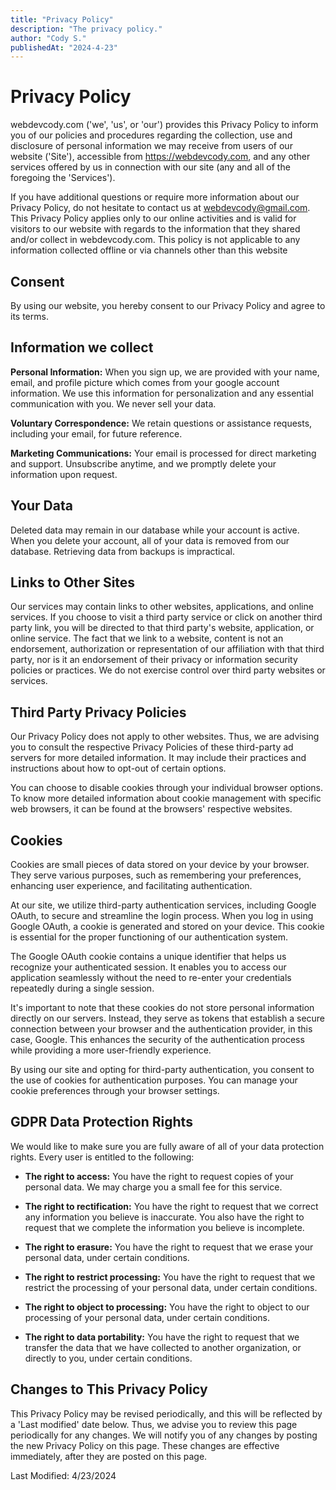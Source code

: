 ```yaml
---
title: "Privacy Policy"
description: "The privacy policy."
author: "Cody S."
publishedAt: "2024-4-23"
---
```


# Privacy Policy

webdevcody.com (&apos;we&apos;, &apos;us&apos;, or &apos;our&apos;)
provides this Privacy Policy to inform you of our policies and
procedures regarding the collection, use and disclosure of personal
information we may receive from users of our website (&apos;Site&apos;),
accessible from https://webdevcody.com, and any other services
offered by us in connection with our site (any and all of the foregoing
the &apos;Services&apos;).

If you have additional questions or require more information about our
Privacy Policy, do not hesitate to contact us at
webdevcody@gmail.com. This Privacy Policy applies only to our
online activities and is valid for visitors to our website with regards
to the information that they shared and/or collect in webdevcody.com.
This policy is not applicable to any information collected offline or
via channels other than this website

## Consent

By using our website, you hereby consent to our Privacy Policy and agree
to its terms.

## Information we collect

<b>Personal Information:</b>
When you sign up, we are provided with your name, email, and profile picture which
comes from your google account information. We use this information for personalization
and any essential communication with you. We never sell your data.

<b>Voluntary Correspondence:</b> We retain questions or assistance requests, including
your email, for future reference.

<b>Marketing Communications:</b> Your email is processed for direct marketing and
support. Unsubscribe anytime, and we promptly delete your information upon request.

## Your Data

Deleted data may remain in our database while your account is active.
When you delete your account, all of your data is removed from our
database. Retrieving data from backups is impractical.

## Links to Other Sites

Our services may contain links to other websites, applications, and
online services. If you choose to visit a third party service or click
on another third party link, you will be directed to that third
party&apos;s website, application, or online service. The fact that we
link to a website, content is not an endorsement, authorization or
representation of our affiliation with that third party, nor is it an
endorsement of their privacy or information security policies or
practices. We do not exercise control over third party websites or
services.

## Third Party Privacy Policies

Our Privacy Policy does not apply to other websites. Thus, we are
advising you to consult the respective Privacy Policies of these
third-party ad servers for more detailed information. It may include
their practices and instructions about how to opt-out of certain
options.

You can choose to disable cookies through your individual browser
options. To know more detailed information about cookie management with
specific web browsers, it can be found at the browsers&apos; respective
websites.

## Cookies

Cookies are small pieces of data stored on your device by your browser.
They serve various purposes, such as remembering your preferences,
enhancing user experience, and facilitating authentication.

At our site, we utilize third-party authentication services, including
Google OAuth, to secure and streamline the login process. When you log
in using Google OAuth, a cookie is generated and stored on your device.
This cookie is essential for the proper functioning of our
authentication system.

The Google OAuth cookie contains a unique identifier that helps us
recognize your authenticated session. It enables you to access our
application seamlessly without the need to re-enter your credentials
repeatedly during a single session.

It&apos;s important to note that these cookies do not store personal
information directly on our servers. Instead, they serve as tokens that
establish a secure connection between your browser and the
authentication provider, in this case, Google. This enhances the
security of the authentication process while providing a more
user-friendly experience.

By using our site and opting for third-party authentication, you consent
to the use of cookies for authentication purposes. You can manage your
cookie preferences through your browser settings.

## GDPR Data Protection Rights

We would like to make sure you are fully aware of all of your data
protection rights. Every user is entitled to the following:

- <b>The right to access:</b> You have the right to request copies of your personal
  data. We may charge you a small fee for this service.

- <b>The right to rectification:</b> You have the right to request that we correct
  any information you believe is inaccurate. You also have the right to request that
  we complete the information you believe is incomplete.
- <b>The right to erasure:</b> You have the right to request that we erase your personal
  data, under certain conditions.
- <b>The right to restrict processing:</b> You have the right to request that we
  restrict the processing of your personal data, under certain conditions.
- <b>The right to object to processing:</b> You have the right to object to our processing
  of your personal data, under certain conditions.
- <b>The right to data portability:</b> You have the right to request that we transfer
  the data that we have collected to another organization, or directly to you, under
  certain conditions.

## Changes to This Privacy Policy

This Privacy Policy may be revised periodically, and this will be
reflected by a &apos;Last modified&apos; date below. Thus, we advise you
to review this page periodically for any changes. We will notify you of
any changes by posting the new Privacy Policy on this page. These
changes are effective immediately, after they are posted on this page.

Last Modified: 4/23/2024
